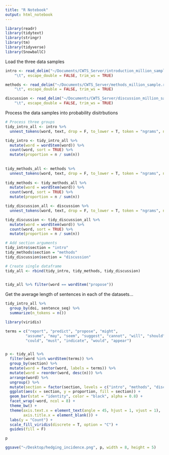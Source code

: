 ```yaml
---
title: "R Notebook"
output: html_notebook
---
```



```r
library(readr)
library(tidytext)
library(stringr)
library(tm)
library(tidyverse)
library(SnowballC)
```
Load the three data samples
```r
intro <- read_delim("~/Documents/CWTS_Server/introduction_million_sample.rpt", 
    "\t", escape_double = FALSE, trim_ws = TRUE)

methods <- read_delim("~/Documents/CWTS_Server/methods_million_sample.rpt", 
    "\t", escape_double = FALSE, trim_ws = TRUE)

discussion <- read_delim("~/Documents/CWTS_Server/discussion_million_sample.rpt", 
    "\t", escape_double = FALSE, trim_ws = TRUE)
```


Process the data samples into probability disitrbutions

```r
# Process three groups
tidy_intro_all <- intro %>%
  unnest_tokens(word, text, drop = F, to_lower = T, token = "ngrams", n = 1) 

tidy_intro <- tidy_intro_all %>%
  mutate(word = wordStem(word)) %>%
  count(word, sort = TRUE) %>%
  mutate(proportion = n / sum(n))
  
  
tidy_methods_all <- methods %>%
  unnest_tokens(word, text, drop = F, to_lower = T, token = "ngrams", n = 1)
  
tidy_methods <- tidy_methods_all %>%
  mutate(word = wordStem(word)) %>%
  count(word, sort = TRUE) %>%
  mutate(proportion = n / sum(n))

tidy_discussion_all <- discussion %>%
  unnest_tokens(word, text, drop = F, to_lower = T, token = "ngrams", n = 1)

tidy_discussion <- tidy_discussion_all %>%
  mutate(word = wordStem(word)) %>%
  count(word, sort = TRUE) %>%
  mutate(proportion = n / sum(n))

# Add section arguments
tidy_intro$section = "intro"
tidy_methods$section = "methods"
tidy_discussion$section = "discussion"

# Create single dataframe
tidy_all <- rbind(tidy_intro, tidy_methods, tidy_discussion)
  

tidy_all %>% filter(word == wordStem("propose"))
```

Get the average length of sentences in each of the datasets...
```r
tidy_intro_all %>%
  group_by(doi, sentence_seq) %>%
  summarize(n_tokens = n())
```


```r
library(viridis)

terms = c("report", "predict", "propose", "might",
         "assume", "may", "seem", "suggest", "cannot", "will", "should", 
         "could", "must", "indicate", "would", "appear")


p <- tidy_all %>%
  filter(word %in% wordStem(terms)) %>%
  group_by(section) %>%
  mutate(word = factor(word, labels = terms)) %>%
  mutate(word = reorder(word, desc(n))) %>%
  arrange(word) %>%
  ungroup() %>%
  mutate(section = factor(section, levels = c("intro", "methods", "discussion"))) %>%
  ggplot(aes(x = section, y = proportion, fill = section)) +
  geom_bar(stat = "identity", color = "black", alpha = 0.8) +
  facet_wrap(~word, ncol = 8) +
  theme_bw() +
  theme(axis.text.x = element_text(angle = 45, hjust = 1, vjust = 1),
        axis.title.x = element_blank()) +
  labs(y = "Count") +
  scale_fill_viridis(discrete = T, option = "C") +
  guides(fill = F)

p

ggsave("~/Desktop/hedging_incidence.png", p, width = 8, height = 5)
```


